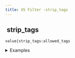 ```yaml
---
title: XS Filter -strip_tags
---
```


## <img src="../assets/docuBadge (11).png" alt="" data-size="line" /> strip\_tags <a href="#xsstrip_tags" id="xsstrip_tags"></a>

`value|strip_tags:allowed_tags`

<details>

<summary>Examples</summary>

```javascript
"<p>test</p>"|strip_tags         // Returns "test"
"<p><b>test</b></p>"|strip_tags:"<b>"    // Returns "<b>test</b>"
```

</details>
